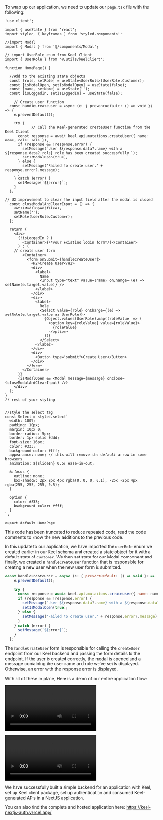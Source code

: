 

To wrap up our application, we need to update our `page.tsx` file with the following:

```tsx {7, 10, 15, 21-36, 50-81}
'use client';

import { useState } from 'react';
import styled, { keyframes } from 'styled-components';

//import Modal
import { Modal } from '@/components/Modal';

// import UserRole enum from Keel Client
import { UserRole } from '@/utils/keelClient';

function HomePage() {

  //Add to the existing state objects
  const [role, setRole] = useState<UserRole>(UserRole.Customer);
  const [isModalOpen, setIsModalOpen] = useState(false);
  const [name, setName] = useState('');
  const [isLoggedIn, setIsLoggedIn] = useState(false);

	// Create user function
  const handleCreateUser = async (e: { preventDefault: () => void }) => {
    e.preventDefault();

    try {
			// Call the Keel-generated createUser function from the Keel Client
      const response = await keel.api.mutations.createUser({ name: name, role: role });
      if (response && !response.error) {
        setMessage(`User ${response.data?.name} with a ${response.data?.role} role has been created successfully!`);
        setIsModalOpen(true);
      } else {
        setMessage('Failed to create user.' + response.error?.message);
      }
    } catch (error) {
      setMessage(`${error}`);
    }
  };

// UX improvement to clear the input field after the modal is closed
  const closeModalAndClearInput = () => {
    setIsModalOpen(false);
    setName('');
    setRole(UserRole.Customer);
  };

  return (
    <div>
      {!isLoggedIn ? (
        <Container>{/*your existing login form*/}</Container>
      ) : (
    // create user form
        <Container>
          <form onSubmit={handleCreateUser}>
            <H2>Create User</H2>
            <div>
              <label>
                Name
                <Input type="text" value={name} onChange={(e) => setName(e.target.value)} />
              </label>
            </div>
            <div>
              <label>
                Role
                <Select value={role} onChange={(e) => setRole(e.target.value as UserRole)}>
                  {Object.values(UserRole).map((roleValue) => (
                    <option key={roleValue} value={roleValue}>
                      {roleValue}
                    </option>
                  ))}
                </Select>
              </label>
            </div>
            <div>
              <Button type="submit">Create User</Button>
            </div>
          </form>
        </Container>
      )}
      {isModalOpen && <Modal message={message} onClose={closeModalAndClearInput} />}
    </div>
  );
}
// rest of your styling


//style the select tag
const Select = styled.select`
  width: 100%;
  padding: 10px;
  margin: 10px 0;
  border-radius: 5px;
  border: 1px solid #ddd;
  font-size: 16px;
  color: #333;
  background-color: #fff;
  appearance: none; // this will remove the default arrow in some browsers
  animation: ${slideIn} 0.5s ease-in-out;

  &:focus {
    outline: none;
    box-shadow: 2px 2px 4px rgba(0, 0, 0, 0.1), -2px -2px 4px rgba(255, 255, 255, 0.5);
  }

  option {
    color: #333;
    background-color: #fff;
  }
`;

export default HomePage
```

<Callout type="info" emoji="💡">
 This code has been truncated to reduce repeated code, read the code comments to know the new additions to the previous code.
</Callout>

In this update to our application, we have imported the `userRole` enum we created earlier in our Keel schema and created a state object for it with a default state of `Customer`. We then set state for our Modal component and finally, we created a `handleCreateUser` function that is responsible for creating a new user when the new user form is submitted.

```jsx
const handleCreateUser = async (e: { preventDefault: () => void }) => {
    e.preventDefault();

    try {
      const response = await keel.api.mutations.createUser({ name: name, role: role });
      if (response && !response.error) {
        setMessage(`User ${response.data?.name} with a ${response.data?.role} role has been created successfully!`);
        setIsModalOpen(true);
      } else {
        setMessage('Failed to create user.' + response.error?.message);
      }
    } catch (error) {
      setMessage(`${error}`);
    }
  };
```

The `handleCreateUser` form is responsible for calling the `createUser` endpoint from our Keel backend and passing the form details to the endpoint. If the user is created correctly, the modal is opened and a message containing the user name and role we’ve set is displayed. Otherwise, an error with the response error is displayed.

With all of these in place, Here is a demo of our entire application flow:

![Demo video](https://prod-files-secure.s3.us-west-2.amazonaws.com/ef7c2b80-6ed4-43fd-bf92-849a0817bb8b/90a234fe-17f0-4268-81f4-ab33ce270618/demo.mov)

<video autoPlay loop muted>
<source alt="project demo" src="/guide-demo.mov" type="video/mp4"/>
</video>

We have successfully built a simple backend for an application with Keel, set up Keel client package, set up authentication and consumed Keel-generated APIs in a NextJS application.

You can also find the complete and hosted application here: https://keel-nextjs-auth.vercel.app/
